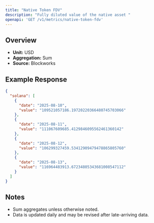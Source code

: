 ```yaml
---
title: "Native Token FDV"
description: "Fully diluted value of the native asset "
openapi: 'GET /v1/metrics/native-token-fdv'
---
```


## Overview

- **Unit:** USD
- **Aggregation:** Sum
- **Source:** Blockworks

## Example Response

```json
{
  "solana": [
    {
      "date": "2025-08-10",
      "value": "109521057186.19720220366480745703066"
    },
    {
      "date": "2025-08-11",
      "value": "111067609685.4129846095562461360142"
    },
    {
      "date": "2025-08-12",
      "value": "106299327459.53412909479478865805760"
    },
    {
      "date": "2025-08-13",
      "value": "116964483913.67234805343681008547112"
    }
  ]
}
```

## Notes
- Sum aggregates unless otherwise noted.
- Data is updated daily and may be revised after late-arriving data.
